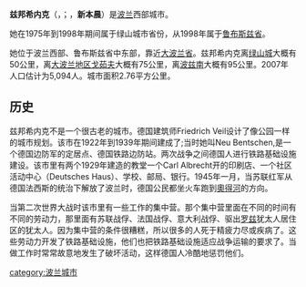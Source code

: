 {{coord|52|15|N|15|50|E|type:city|display=title}}
{{Infobox_Polska|
城市名稱='''兹邦希内克'''|
省=[[鲁布斯兹省|鲁布斯兹省]]|
議會=Rada miasta st. Warszawy|
市長=Wieslaw Czyczerski|
面積=2.76|
人口=5,094人 (2007年)|
密度=1878,6人|
成立日期=1922年-1939年|
成為城市日期=1945年|
電話區號=68|
汽車牌號=FSW||
宗教=[[天主教|天主教]]|
網頁=http://www.zbaszynek.pl/|
位置圖像=POL Zbąszynek map.svg|
市旗圖像=POL_Zbąszynek_flag.svg|
市徽圖像=POL Zbąszynek COA 1.svg|
|
colour_scheme=background:#cccccc;|
}}

'''兹邦希内克'''（{{lang-pl|Zbąszynek}}，{{IPA-pl|zbɔ̃ˈʂɨnɛk}}；{{lang-de|Neu Bentschen}}，'''新本晨'''）是[[波兰|波兰]]西部城市。

她在1975年到1998年期间属于绿山城市省份，从1998年属于[[鲁布斯兹省|鲁布斯兹省]]。

她位于波兰西部、鲁布斯兹省中东部，靠近[[大波兰省|大波兰省]]。兹邦希内克离[[绿山城|绿山城]]大概有50公里，离[[大波兰地区戈茹夫|大波兰地区戈茹夫]]大概有75公里，离[[波兹南|波兹南]]大概有95公里。2007年人口估计为5,094人。城市面积2.76平方公里。

== 历史 ==

兹邦希内克不是一个很古老的城市。德国建筑师Friedrich Veil设计了像公园一样的城市规划。该市在1922年到1939年期间建成了;当时她叫Neu Bentschen,是一个德国边防军的定居点、德国铁路边防站。两次战争之间德国人进行铁路基础设施建设。该市里有两个1929年建造的教堂一个Carl Albrecht开的印刷店、一个社区活动中心（Deutsches Haus）、学校、邮局、银行。1945年一月，当苏联红军从德国法西斯的统治下解放了波兰时，德国公民都坐火车跑到[[奧得河|奧得河]]的方向。

当第二次世界大战时该市里有一些工作的集中营。那个集中营里面在不同的时间有不同的劳动力，那里面有苏联战俘、法国战俘、意大利战俘、驱出[[罗兹_(波兰)|罗兹]]犹太人居住区的犹太人。因为集中营的条件很糟糕，所以很多的人死于精疲力尽或疾病了。这些劳动力开发了铁路基础设施，他们也把铁路基础设施适应战争运输的要求了。当做工作时常常故意地发生了破坏活动，这样德国人冷酷地惩罚他们。{{fact}}

{{commonscat}}
{{normdaten}}
{{DEFAULTSORT:zbaszynek}}
[[category:波兰城市|category:波兰城市]]